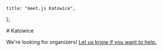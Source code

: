 	title: "meet.js Katowice",
};

<div className="prose dark:prose-invert max-w-none space-y-8 my-8">
  # Katowice

  We're looking for organizers! [Let us know if you want to help.](mailto:contact@meetjs.pl)
</div>